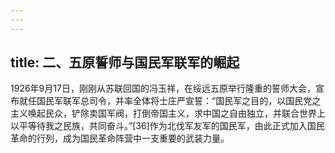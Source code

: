 ```yaml
---
---
---
```

title: 二、五原誓师与国民军联军的崛起
---




1926年9月17日，刚刚从苏联回国的冯玉祥，在绥远五原举行隆重的誓师大会，宣布就任国民军联军总司令，并率全体将士庄严宣誓：“国民军之目的，以国民党之主义唤起民众，铲除卖国军阀，打倒帝国主义，求中国之自由独立，并联合世界上以平等待我之民族，共同奋斗。”[36]作为北伐军友军的国民军，由此正式加入国民革命的行列，成为国民革命阵营中一支重要的武装力量。